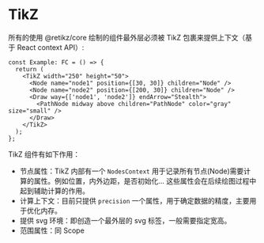 # TikZ

所有的使用 @retikz/core 绘制的组件最外层必须被 TikZ 包裹来提供上下文（基于 React context API）:

```tsx
const Example: FC = () => {
  return (
    <TikZ width="250" height="50">
      <Node name="node1" position={[30, 30]} children="Node" />
      <Node name="node2" position={[200, 30]} children="Node" />
      <Draw way={['node1', 'node2']} endArrow="Stealth">
        <PathNode midway above children="PathNode" color="gray" size="small" />
      </Draw>
    </TikZ>
  );
};
```

TikZ 组件有如下作用：
- 节点属性：TikZ 内部有一个 `NodesContext` 用于记录所有节点(Node)需要计算的属性。例如位置，内外边距，是否初始化... 这些属性会在后续绘图过程中起到辅助计算的作用。
- 计算上下文：目前只提供 `precision` 一个属性，用于确定数据的精度，主要用于优化内存。
- 提供 svg 环境：即创造一个最外层的 svg 标签，一般需要指定宽高。
- 范围属性：同 Scope